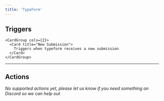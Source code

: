 ```yaml
---
title: 'TypeForm'
---
```


## Triggers


    <CardGroup cols={2}>
      <Card title="New Submission">
        Triggers when typeform receives a new submission
      </Card>
    </CardGroup>
    

---

## Actions

*No supported actions yet, please let us know if you need something on Discord so we can help out* 

